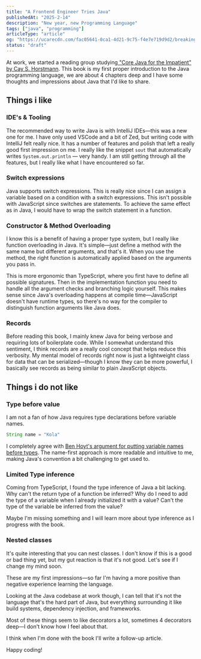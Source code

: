 ```yaml
---
title: "A Frontend Engineer Tries Java"
publishedAt: "2025-2-14"
description: "New year, new Programming Language"
tags: ["java", "programming"]
articleType: "article"
og: "https://ucarecdn.com/fac05641-0ca1-4d21-9c75-f4e7e719d9d2/breakingdownmyrecentopensourcecontribution.png"
status: "draft"
---
```


At work, we started a reading group studying[ "Core Java for the Impatient" by Cay S. Horstmann](https://horstmann.com/javaimpatient/). This book is my first proper introduction to the Java programming language,  we are about 4 chapters deep and I have some thoughts and impressions about Java that I'd like to share.

## Things i like

### IDE's & Tooling
The recommended way to write Java is with IntelliJ IDEs—this was a new one for me. I have only used VSCode and a bit of Zed, but writing code with IntelliJ felt really nice. It has a number of features and polish that left a really good first impression on me. I really like the snippet `sout` that automatically writes `System.out.println` — very handy. I am still getting through all the features, but I really like what I have encountered so far.


### Switch expressions
Java supports switch expressions. This is really nice since I can assign a variable based on a condition with a switch expressions. This isn't possible with JavaScript since switches are statements. To achieve the same effect as in Java, I would have to wrap the switch statement in a function.


### Constructor & Method Overloading
I know this is a benefit of having a proper type system, but I really like function overloading in Java. It's simple—just define a method with the same name but different arguments, and that's it. When you use the method, the right function is automatically applied based on the arguments you pass in. 

This is more ergonomic than TypeScript, where you first have to define all possible signatures. Then in the implementation function you need to handle all the argument checks and branching logic yourself. This makes sense since Java's overloading happens at compile time—JavaScript doesn't have runtime types, so there's no way for the compiler to distinguish function arguments like Java does. 

### Records
Before reading this book, I mainly knew Java for being verbose and requiring lots of boilerplate code. While I somewhat understand this sentiment, I think records are a really cool concept that helps reduce this verbosity. My mental model of records right now is just a lightweight class for data that can be serialized—though I know they can be more powerful, I basically see records as being similar to plain JavaScript objects.

## Things i do not like

### Type before value
I am not a fan of how Java requires type declarations before variable names.

```java 
String name = "Kola"
```

I  completely agree with [Ben Hoyt's argument for putting variable names before types](https://benhoyt.com/writings/name-before-type/). The name-first approach is more readable and intuitive to me, making Java's convention a bit challenging to get used to.

### Limited Type inference

Coming from TypeScript, I found the type inference of Java a bit lacking. Why can't the return type of a function be inferred? Why do I need to add the type of a variable when I already initialized it with a value? Can't the type of the variable be inferred from the value? 

Maybe I'm missing something and I will learn more about type inference as I progress with the book.

### Nested classes

It's quite interesting that you can nest classes. I don't know if this is a good or bad thing yet, but my gut reaction is that it's not good. Let's see if I change my mind soon.


These are my first impressions—so far I'm having a more positive than negative experience learning the language. 

Looking at the Java codebase at work though, I can tell that it's not the language that's the hard part of Java, but everything surrounding it like build systems, dependency injection, and frameworks.

 Most of these things seem to like decorators a lot, sometimes 4 decorators deep—I don't know how I feel about that.

I think when I'm done with the book I'll write a follow-up article.

Happy coding!
